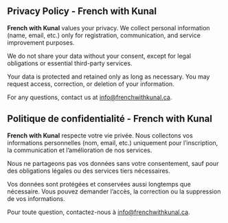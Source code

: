 ::: {.content-visible when-profile="english"}
# Privacy Policy - French with Kunal

**French with Kunal** values your privacy. We collect personal information (name, email, etc.) only for registration, communication, and service improvement purposes.

We do not share your data without your consent, except for legal obligations or essential third-party services.

Your data is protected and retained only as long as necessary. You may request access, correction, or deletion of your information.

For any questions, contact us at [info\@frenchwithkunal.ca](mailto:info@frenchwithkunal.ca).
:::

::: {.content-visible when-profile="french"}
# Politique de confidentialité - French with Kunal

**French with Kunal** respecte votre vie privée. Nous collectons vos informations personnelles (nom, email, etc.) uniquement pour l’inscription, la communication et l’amélioration de nos services.

Nous ne partageons pas vos données sans votre consentement, sauf pour des obligations légales ou des services tiers nécessaires.

Vos données sont protégées et conservées aussi longtemps que nécessaire. Vous pouvez demander l’accès, la correction ou la suppression de vos informations.

Pour toute question, contactez-nous à [info\@frenchwithkunal.ca](mailto:info@frenchwithkunal.ca).
:::